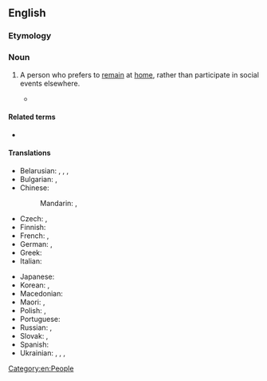 ==English==

===Etymology===
{{compound|en|home|body}}

===Noun===
{{en-noun}}

# {{lb|en|North American|informal}} A person who prefers to [[remain]] at [[home]], rather than participate in social events elsewhere.
#: {{syn|en|couch potato|stay at home}}
#* {{quote-book
|en
|year=1852
|title=Aunt Phillis's Cabin
|author=Mary Henderson Eastman
|authorlink=Seth and Mary Eastman
|chapter=[[s:en:Aunt Phillis's Cabin/Chapter XIV|chapter XIV]]
|passage=After Phillis left Mrs. Weston's room, she was on her way to her cabin, when she noticed Aunt Peggy sitting alone at the door. She was rather a '''homebody'''; yet she reproached herself with having neglected poor old Peggy, when she saw her looking so desolate and dejected.}}
#: {{ux|en|Although my uncle likes to travel, my aunt is a '''homebody''', so he usually comes with us while she stays home with her cats.}}

====Related terms====
* {{l|en|homebird}}

====Translations====
{{trans-top|person who likes to stay home}}
* Belarusian: {{t|be|дамасе́д|m}}, {{t|be|дамасе́дка|f}}, {{t|be|дамара́д|m}}, {{t|be|дамара́дка|f}}
* Bulgarian: {{t|bg|домоша́р|m}}, {{t|bg|домоша́рка|f}}
* Chinese:
*: Mandarin: {{t+|cmn|宅男|tr=zháinán}} {{q|male}}, {{t+|cmn|宅女|tr=zháinǚ}} {{q|female}}
* Czech: {{t+|cs|pecivál|m}}, {{t|cs|peciválka|f}}
* Finnish: {{t+|fi|kotikissa}}
* French: {{t+|fr|casanier|m}}, {{t+|fr|pantouflard|m}}
* German: {{t+|de|Stubenhocker|m}}, {{t+|de|Stubenhockerin|f}}
* Greek: {{t+|el|σπιτόγατος|m}}
* Italian: {{t+|it|pantofolaio|m}}
{{trans-mid}}
* Japanese: {{t|ja|インドア派|tr=indoaha}}
* Korean: {{t|ko|집돌이}} {{q|male}}, {{t|ko|집순이}} {{q|female}}
* Macedonian: {{t|mk|домашар|m}}
* Maori: {{t|mi|kōkōmuka noho tara-ā-whare}}, {{t|mi|kōkōmuka tū tara-ā-whare}}
* Polish: {{t+|pl|domator|m}}, {{t+|pl|domatorka|f}}
* Portuguese: {{t+|pt|caseiro|m}}
* Russian: {{t+|ru|домосе́д|m}}, {{t+|ru|домосе́дка|f}}
* Slovak: {{t|sk|domased|m}}, {{t|sk|domasedka|f}}
* Spanish: {{t|es|casero|m}}
* Ukrainian: {{t|uk|домосі́д|m}}, {{t|uk|домосі́дка|f}}, {{t|uk|домува́льник|m}}, {{t|uk|домува́льниця|f}}
{{trans-bottom}}

[[Category:en:People]]